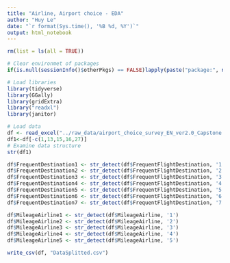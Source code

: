 ```yaml
---
title: "Airline, Airport choice - EDA"
author: "Huy Le"
date: "`r format(Sys.time(), '%B %d, %Y')`"
output: html_notebook
---
```


```r
rm(list = ls(all = TRUE)) 

# Clear environmet of packages
if(is.null(sessionInfo()$otherPkgs) == FALSE)lapply(paste("package:", names(sessionInfo()$otherPkgs), sep=""), detach, character.only = TRUE, unload = TRUE)

```

```r
# Load libraries
library(tidyverse)
library(GGally)
library(gridExtra)
library("readxl")
library(janitor)

```

```r
# Load data 
df <- read_excel("../raw_data/airport_choice_survey_EN_ver2.0_Capstone.xlsx")
df1<-df[-c(1,13,15,16,27)]
# Examine data structure 
str(df1)
```

```r
df$FrequentDestination1 <- str_detect(df$FrequentFlightDestination, '1')
df$FrequentDestination2 <- str_detect(df$FrequentFlightDestination, '2')
df$FrequentDestination3 <- str_detect(df$FrequentFlightDestination, '3')
df$FrequentDestination4 <- str_detect(df$FrequentFlightDestination, '4')
df$FrequentDestination5 <- str_detect(df$FrequentFlightDestination, '5')
df$FrequentDestination6 <- str_detect(df$FrequentFlightDestination, '6')
df$FrequentDestination7 <- str_detect(df$FrequentFlightDestination, '7')

```
```r
df$MileageAirline1 <- str_detect(df$MileageAirline, '1')
df$MileageAirline2 <- str_detect(df$MileageAirline, '2')
df$MileageAirline3 <- str_detect(df$MileageAirline, '3')
df$MileageAirline4 <- str_detect(df$MileageAirline, '4')
df$MileageAirline5 <- str_detect(df$MileageAirline, '5')

```

```r
write_csv(df, "DataSplitted.csv")
```

